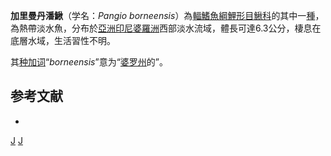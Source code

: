 {{Speciesbox 
| taxon = Pangio borneensis
| status = NE
| status_system = IUCN3.1
| authority = [[Boulenger|Boulenger]], 1894
| synonyms = *''Acanthophthalmus borneensis'' <small>Boulenger, 1894</small>
}}
'''加里曼丹潘鰍'''（学名：''Pangio borneensis''）為[[輻鰭魚綱|輻鰭魚綱]][[鯉形目|鯉形目]][[鰍科|鰍科]]的其中一[[種|種]]，為熱帶淡水魚，分布於[[亞洲|亞洲]][[印尼|印尼]][[婆羅洲|婆羅洲]]西部淡水流域，體長可達6.3公分，棲息在底層水域，生活習性不明。

其[[种加词|种加词]]“''borneensis''”意为“[[婆罗州|婆罗州]]的”。

==参考文献==
{{refbegin}}
*{{FishBase_species|genus=Pangio|species=borneensis|year=2014|month=2}}
{{refend}}

{{Taxonbar|from=Q3758691}}

[[Category:潘鰍屬|J]]
[[Category:1894年描述的鱼类|J]]

{{魚類小作品}}
